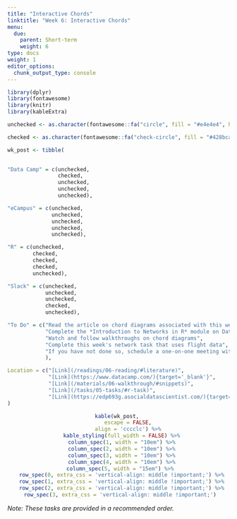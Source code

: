 ```yaml
---
title: "Interactive Chords"
linktitle: "Week 6: Interactive Chords"
menu:
  due:
    parent: Short-term
    weight: 6
type: docs
weight: 1
editor_options: 
  chunk_output_type: console
---
```


```r
library(dplyr)
library(fontawesome)
library(knitr)
library(kableExtra)
```

```r
unchecked <- as.character(fontawesome::fa("circle", fill = "#e4e4e4", height = "15px"))

checked <- as.character(fontawesome::fa("check-circle", fill = "#428bca", height = "15px"))

wk_post <- tibble(
  

"Data Camp" = c(unchecked,
                checked,
                unchecked,
                unchecked,
                unchecked),

"eCampus" = c(unchecked,
              unchecked,
              unchecked,
              unchecked,
              unchecked),

"R" = c(unchecked,
        checked,
        checked,
        checked,
        unchecked),

"Slack" = c(unchecked,
            unchecked, 
            unchecked, 
            checked,
            unchecked),

"To Do" = c("Read the article on chord diagrams associated with this week's walkthrough",
            "Complete the *Introduction to Networks in R* module on Data Camp",
            "Watch and follow walkthroughs on chord diagrams",
            "Complete this week's network task that uses flight data",
            "If you have not done so, schedule a one-on-one meeting with me for this week^[You can use the appointment calendar on the course website]"
            ),

Location = c("[Link](/readings/06-reading/#literature)",
             "[Link](https://www.datacamp.com/){target='_blank'}",
             "[Link](/materials/06-walkthrough/#snippets)",
             "[Link](/tasks/05-tasks/#r-task)",
             "[Link](https://edp693g.asocialdatascientist.com/){target='_blank'}")
)
```

<center>
```r
kable(wk_post, 
      escape = FALSE,
      align = 'cccclc') %>%
  kable_styling(full_width = FALSE) %>%
  column_spec(1, width = "10em") %>%
  column_spec(2, width = "10em") %>%
  column_spec(3, width = "10em") %>%
  column_spec(4, width = "10em") %>%
  column_spec(5, width = "15em") %>% 
  row_spec(0, extra_css = 'vertical-align: middle !important;') %>%
  row_spec(1, extra_css = 'vertical-align: middle !important;') %>%
  row_spec(2, extra_css = 'vertical-align: middle !important;') %>%
  row_spec(3, extra_css = 'vertical-align: middle !important;') 
```
</center>

*Note: These tasks are provided in a recommended order.*
